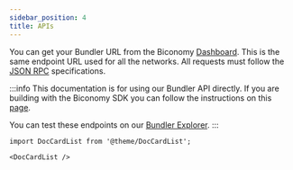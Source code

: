 ```yaml
---
sidebar_position: 4
title: APIs
---
```


You can get your Bundler URL from the Biconomy [Dashboard](https://dashboard.biconomy.io/bundlers).
This is the same endpoint URL used for all the networks.
All requests must follow the [JSON RPC](https://www.jsonrpc.org/specification) specifications.

:::info
This documentation is for using our Bundler API directly. If you are building with the Biconomy SDK you can follow the instructions on this [page](/stack/bundler/bundlermethods).

You can test these endpoints on our [Bundler Explorer](/stack/bundler/api/explorer).
:::

```mdx-code-block
import DocCardList from '@theme/DocCardList';

<DocCardList />
```

